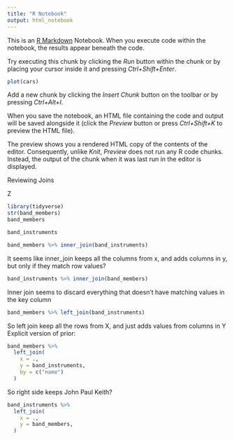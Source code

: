 ```yaml
---
title: "R Notebook"
output: html_notebook
---
```


This is an [R Markdown](http://rmarkdown.rstudio.com) Notebook. When you execute code within the notebook, the results appear beneath the code. 

Try executing this chunk by clicking the *Run* button within the chunk or by placing your cursor inside it and pressing *Ctrl+Shift+Enter*. 

```r
plot(cars)
```

Add a new chunk by clicking the *Insert Chunk* button on the toolbar or by pressing *Ctrl+Alt+I*.

When you save the notebook, an HTML file containing the code and output will be saved alongside it (click the *Preview* button or press *Ctrl+Shift+K* to preview the HTML file).

The preview shows you a rendered HTML copy of the contents of the editor. Consequently, unlike *Knit*, *Preview* does not run any R code chunks. Instead, the output of the chunk when it was last run in the editor is displayed.


Reviewing Joins

Z
```r
library(tidyverse)
str(band_members)
band_members
```
```r
band_instruments
```

```r
band_members %>% inner_join(band_instruments)
```
It seems like inner_join keeps all the columns from x, and adds columns in y, but only if they match row values?

```r
band_instruments %>% inner_join(band_members)
```
Inner join seems to discard everything that doesn't have matching values in the key column

```r
band_members %>% left_join(band_instruments)
```
So left join keep all the rows from X, and just adds values from columns in Y
Explicit version of prior:
```r
band_members %>% 
  left_join(
    x = .,
    y = band_instruments,
    by = c("name")
  )
```
So right side keeps John Paul Keith?

```r
band_instruments %>% 
  left_join(
    x = .,
    y = band_members,
  )
```


